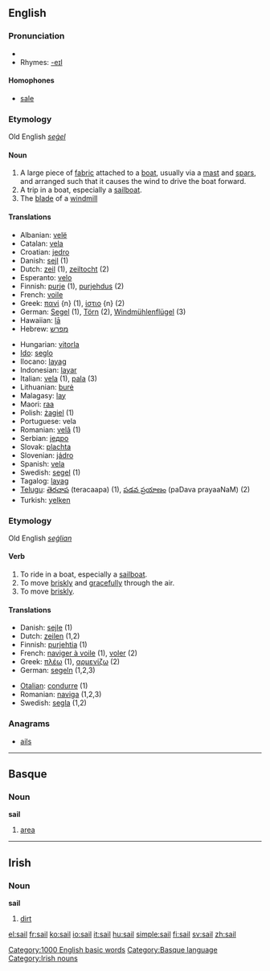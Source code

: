 ==English==

===Pronunciation===
*{{audio|en-us-sail.ogg|Audio (US)}}
*Rhymes: [[Rhymes:English:-eɪl|-eɪl]]
====Homophones====
*[[sale]]

===Etymology===
Old English ''[[seġel]]''
====Noun====
{{en-noun-reg}}

# A large piece of [[fabric]] attached to a [[boat]], usually via a [[mast]] and [[spar]]s, and arranged such that it causes the wind to drive the boat forward.
# A trip in a boat, especially a [[sailboat]].
# The [[blade]] of a [[windmill]]

====Translations====
{{top}}
*Albanian: [[velë]] {{f}}
*Catalan: [[vela]] {{f}}
*Croatian: [[jedro]]
*Danish: [[sejl]] {{n}} (1)
*Dutch: [[zeil]] {{n}} (1), [[zeiltocht]] {{f}} (2)
*Esperanto: [[velo]]
*Finnish: [[purje]] (1), [[purjehdus]] (2)
*French: [[voile]]
*Greek: [[πανί]] {n} (1), [[ίστιο]] {n} (2)
*German: [[Segel]] {{n}} (1), [[Törn]] {{m}} (2), [[Windmühlenflügel]] {{m}} (3)
*Hawaiian: [[lā]]
*Hebrew: [[מפרש]]
{{mid}}
*Hungarian: [[vitorla]]
*[[Ido]]: [[seglo]]
*Ilocano: [[layag]]
*Indonesian: [[layar]]
*Italian: [[vela]] {{f}} (1), [[pala]] (3)
*Lithuanian: [[burė]]
*Malagasy: [[lay]]
*Maori: [[raa]]
*Polish: [[żagiel]] {{m}} (1)
*Portuguese: vela {{f}}
*Romanian: [[velă]] {{f}} (1)
*Serbian: [[једро]] {{n}}
*Slovak: [[plachta]]
*Slovenian: [[jádro]]
*Spanish: [[vela]] {{f}}
*Swedish: [[segel]] {{n}} (1)
*Tagalog: [[layag]]
*[[Telugu]]: [[తెరచాప]] (teracaapa) (1), [[పడవ ప్రయాణం]] (paDava prayaaNaM) (2)
*Turkish: [[yelken]]
{{bottom}}

===Etymology===
Old English ''[[seġlian]]''
====Verb====
{{en-verb}}

# To ride in a boat, especially a [[sailboat]].
# To move [[briskly]] and [[gracefully]] through the air.
# To move [[briskly]].

====Translations====
{{top}}
*Danish: [[sejle]] (1)
*Dutch: [[zeilen]] (1,2)
*Finnish: [[purjehtia]] (1)
*French: [[naviger à voile]] (1), [[voler]] (2)
*Greek: [[πλέω]] (1), [[αρμενίζω]] (2)
*German: [[segeln]] (1,2,3)
{{mid}}
*[[Otalian]]: [[condurre]] (1)
*Romanian: [[naviga]] (1,2,3)
*Swedish: [[segla]] (1,2)
{{bottom}}

===Anagrams===
*[[ails]]

[[Category:1000 English basic words]]

----

==Basque==
===Noun===
'''sail'''

# [[area]]

[[Category:Basque language]]

----

==Irish==
===Noun===
'''sail''' {{f}}

# [[dirt]]

[[Category:Irish nouns]]

[[el:sail]]
[[fr:sail]]
[[ko:sail]]
[[io:sail]]
[[it:sail]]
[[hu:sail]]
[[simple:sail]]
[[fi:sail]]
[[sv:sail]]
[[zh:sail]]